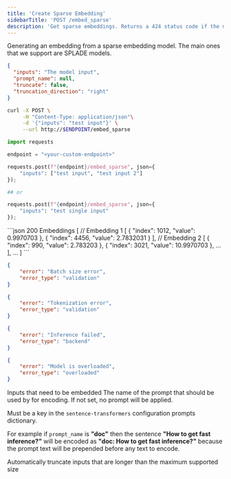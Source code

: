```yaml
---
title: 'Create Sparse Embedding'
sidebarTitle: 'POST /embed_sparse'
description: 'Get sparse embeddings. Returns a 424 status code if the model is not a SPLADE embedding model'
---
```


Generating an embedding from a sparse embedding model.
The main ones that we support are SPLADE models.

<RequestExample>

```json RAW Json
{
  "inputs": "The model input",
  "prompt_name": null,
  "truncate": false,
  "truncation_direction": "right"
}
```

```sh curl
curl -X POST \
     -H "Content-Type: application/json"\
     -d '{"inputs": "test input"}' \
     --url http://$ENDPOINT/embed_sparse
```

```py python
import requests

endpoint = "<your-custom-endpoint>"

requests.post(f"{endpoint}/embed_sparse", json={
    "inputs": ["test input", "test input 2"]
});

## or 

requests.post(f"{endpoint}/embed_sparse", json={
    "inputs": "test single input"
});


```

</RequestExample>

<ResponseExample>
```json 200 Embeddings
[
    // Embedding 1
    [
        {
            "index": 1012,
            "value": 0.9970703
        },
        {
            "index": 4456,
            "value": 2.7832031
        }
    ],
    // Embedding 2
    [
        {
            "index": 990,
            "value": 2.783203
        },
        {
            "index": 3021,
            "value": 10.9970703
        },
        ...
    ],
    ...
]
```

```json 413
{
    "error": "Batch size error",
    "error_type": "validation"
}
```

```json 422
{
    "error": "Tokenization error",
    "error_type": "validation"
}
```

```json 424
{
    "error": "Inference failed",
    "error_type": "backend"
}
```

```json 429
{
    "error": "Model is overloaded",
    "error_type": "overloaded"
}
```
</ResponseExample>



<ParamField path="inputs" type="string | string[]" required>
  Inputs that need to be embedded
</ParamField>

<ParamField path="prompt_name" type="string">
The name of the prompt that should be used by for encoding. If not set, no prompt will be applied.

Must be a key in the `sentence-transformers` configuration prompts dictionary.

For example if `prompt_name` is **"doc"** then the sentence **"How to get fast inference?"** will be encoded as **"doc: How to get fast inference?"** because the prompt text will be prepended before any text to encode.
</ParamField>

<ParamField path="truncate" type="boolean" default="false">
Automatically truncate inputs that are longer than the maximum supported size
</ParamField>

<ParamField path="truncate_direction" type='"right" | "left"' default="right">
</ParamField>

